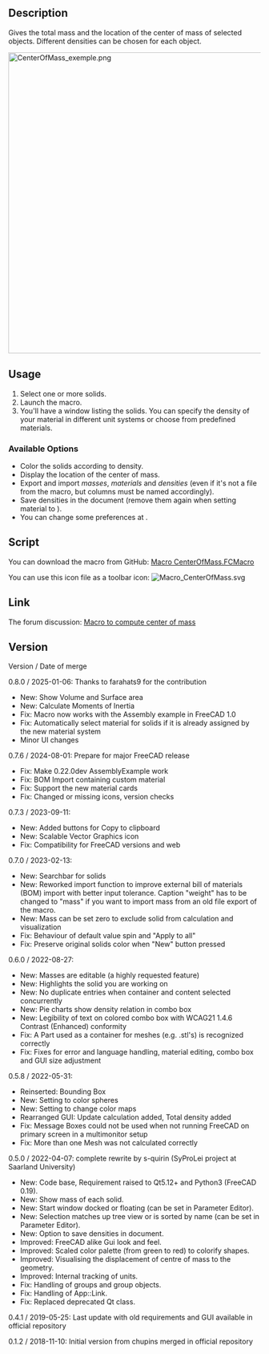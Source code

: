 <languages/>
<translate>

<!--T:5-->
{{Macro
|Name=Macro CenterOfMass
|Description=Compute and show the center of mass for multiple solids.
|Author=Schupins, SyProLei
|Version=0.8.0
|Date=2024-12-17
|FCVersion=0.19 and above
}}

==Description== <!--T:6-->

<!--T:7-->
Gives the total mass and the location of the center of mass of selected objects. Different densities can be chosen for each object.

</translate>
{{Codeextralink|https://raw.githubusercontent.com/FreeCAD/FreeCAD-macros/master/Information/CenterOfMass.FCMacro}}

[[File:CenterOfMass_exemple.png|600px]]
<translate>

==Usage== <!--T:4-->

<!--T:9-->
# Select one or more solids.
# Launch the macro.
# You'll have a window listing the solids. You can specify the density of your material in different unit systems or choose from predefined materials.

===Available Options=== <!--T:29-->

<!--T:30-->
* Color the solids according to density.
* Display the location of the center of mass.
* Export and import ''masses'', ''materials'' and ''densities'' (even if it's not a {{FileName|.csv}} file from the macro, but columns must be named accordingly).
* Save densities in the document (remove them again when setting material to {{ComboBox|default}}).
* You can change some preferences at {{MenuCommand|Tools → Edit parameters → Preferences → Macros}}.

==Script== <!--T:11-->

<!--T:13-->
You can download the macro from GitHub:
</translate>
[https://github.com/FreeCAD/FreeCAD-macros/blob/master/Information/CenterOfMass.FCMacro Macro CenterOfMass.FCMacro]
<translate>

<!--T:12-->
You can use this icon file as a toolbar icon:
</translate>
[[File:Macro_CenterOfMass.svg]]
<translate>

==Link== <!--T:14-->

<!--T:15-->
The forum discussion: [https://forum.freecad.org/viewtopic.php?f=24&t=31883 Macro to compute center of mass]

==Version== <!--T:16-->

<!--T:31-->
Version / Date of merge

<!--T:38-->
0.8.0 / 2025-01-06: Thanks to farahats9 for the contribution
* New: Show Volume and Surface area
* New: Calculate Moments of Inertia
* Fix: Macro now works with the Assembly example in FreeCAD 1.0
* Fix: Automatically select material for solids if it is already assigned by the new material system
* Minor UI changes

<!--T:37-->
0.7.6 / 2024-08-01: Prepare for major FreeCAD release
* Fix: Make 0.22.0dev AssemblyExample work
* Fix: BOM Import containing custom material
* Fix: Support the new material cards
* Fix: Changed or missing icons, version checks

<!--T:36-->
0.7.3 / 2023-09-11:
* New: Added buttons for Copy to clipboard
* New: Scalable Vector Graphics icon
* Fix: Compatibility for FreeCAD versions and web

<!--T:32-->
0.7.0 / 2023-02-13:
* New: Searchbar for solids
* New: Reworked import function to improve external bill of materials (BOM) import with better input tolerance. Caption "weight" has to be changed to "mass" if you want to import mass from an old file export of the macro.
* New: Mass can be set zero to exclude solid from calculation and visualization
* Fix: Behaviour of default value spin and "Apply to all"
* Fix: Preserve original solids color when "New" button pressed

<!--T:33-->
0.6.0 / 2022-08-27:
* New: Masses are editable (a highly requested feature)
* New: Highlights the solid you are working on
* New: No duplicate entries when container and content selected concurrently
* New: Pie charts show density relation in combo box
* New: Legibility of text on colored combo box with WCAG21 1.4.6 Contrast (Enhanced) conformity
* Fix: A Part used as a container for meshes (e.g. .stl's) is recognized correctly
* Fix: Fixes for error and language handling, material editing, combo box and GUI size adjustment

<!--T:34-->
0.5.8 / 2022-05-31:
* Reinserted: Bounding Box
* New: Setting to color spheres
* New: Setting to change color maps
* Rearranged GUI: Update calculation added, Total density added
* Fix: Message Boxes could not be used when not running FreeCAD on primary screen in a multimonitor setup
* Fix: More than one Mesh was not calculated correctly

<!--T:35-->
0.5.0 / 2022-04-07: complete rewrite by s-quirin (SyProLei project at Saarland University)
* New: Code base, Requirement raised to Qt5.12+ and Python3 (FreeCAD 0.19).
* New: Show mass of each solid.
* New: Start window docked or floating (can be set in Parameter Editor).
* New: Selection matches up tree view or is sorted by name (can be set in Parameter Editor).
* New: Option to save densities in document.
* Improved: FreeCAD alike Gui look and feel.
* Improved: Scaled color palette (from green to red) to colorify shapes.
* Improved: Visualising the displacement of centre of mass to the geometry.
* Improved: Internal tracking of units.
* Fix: Handling of groups and group objects.
* Fix: Handling of App::Link.
* Fix: Replaced deprecated Qt class.

<!--T:27-->
0.4.1 / 2019-05-25: Last update with old requirements and GUI available in official repository

<!--T:20-->
0.1.2 / 2018-11-10: Initial version from chupins merged in official repository

</translate>